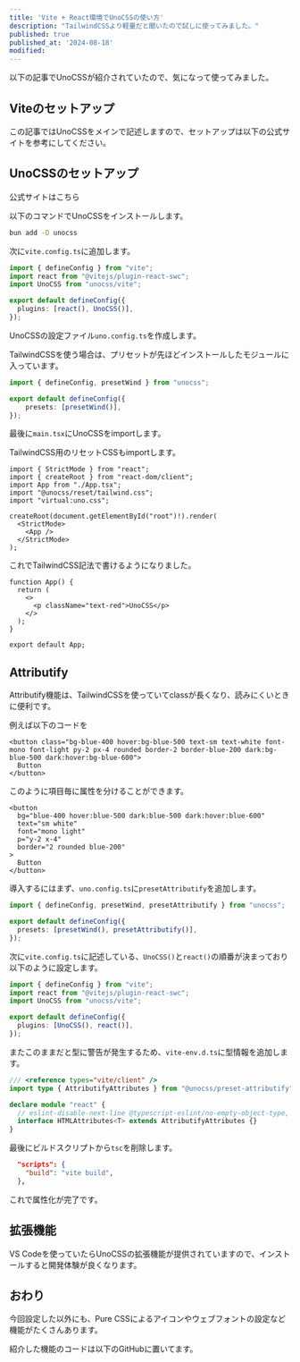 ```yaml
---
title: 'Vite + React環境でUnoCSSの使い方'
description: "TailwindCSSより軽量だと聞いたので試しに使ってみました。"
published: true
published_at: '2024-08-18'
modified:
---
```


以下の記事でUnoCSSが紹介されていたので、気になって使ってみました。

<LinkCard url="https://zenn.dev/comm_vue_nuxt/articles/what_is_unocss" />


## Viteのセットアップ

この記事ではUnoCSSをメインで記述しますので、セットアップは以下の公式サイトを参考にしてください。

<LinkCard url="https://vitejs.dev/guide/" />


## UnoCSSのセットアップ

公式サイトはこちら

<LinkCard url="https://unocss.dev/integrations/vite" />

以下のコマンドでUnoCSSをインストールします。

```bash
bun add -D unocss
```

次に`vite.config.ts`に追加します。

```ts title="vite.config.ts"
import { defineConfig } from "vite";
import react from "@vitejs/plugin-react-swc";
import UnoCSS from "unocss/vite";

export default defineConfig({
  plugins: [react(), UnoCSS()],
});
```

UnoCSSの設定ファイル`uno.config.ts`を作成します。

TailwindCSSを使う場合は、プリセットが先ほどインストールしたモジュールに入っています。

```ts title="uno.config.ts"
import { defineConfig, presetWind } from "unocss";

export default defineConfig({
	presets: [presetWind()],
});
```

最後に`main.tsx`にUnoCSSをimportします。

TailwindCSS用のリセットCSSもimportします。

```tsx title="main.tsx"
import { StrictMode } from "react";
import { createRoot } from "react-dom/client";
import App from "./App.tsx";
import "@unocss/reset/tailwind.css";
import "virtual:uno.css";

createRoot(document.getElementById("root")!).render(
  <StrictMode>
    <App />
  </StrictMode>
);

```

これでTailwindCSS記法で書けるようになりました。

```tsx title="appendTrailingSlash.tsx"
function App() {
  return (
    <>
      <p className="text-red">UnoCSS</p>
    </>
  );
}

export default App;
```


## Attributify

<LinkCard url="https://unocss.dev/presets/attributify" />

Attributify機能は、TailwindCSSを使っていてclassが長くなり、読みにくいときに便利です。

例えば以下のコードを

```tsx
<button class="bg-blue-400 hover:bg-blue-500 text-sm text-white font-mono font-light py-2 px-4 rounded border-2 border-blue-200 dark:bg-blue-500 dark:hover:bg-blue-600">
  Button
</button>
```

このように項目毎に属性を分けることができます。

```tsx
<button
  bg="blue-400 hover:blue-500 dark:blue-500 dark:hover:blue-600"
  text="sm white"
  font="mono light"
  p="y-2 x-4"
  border="2 rounded blue-200"
>
  Button
</button>
```

導入するにはまず、`uno.config.ts`に`presetAttributify`を追加します。

```ts title="uno.config.ts"
import { defineConfig, presetWind, presetAttributify } from "unocss";

export default defineConfig({
  presets: [presetWind(), presetAttributify()],
});
```

次に`vite.config.ts`に記述している、`UnoCSS()`と`react()`の順番が決まっており以下のように設定します。

```ts title="vite.config.ts"
import { defineConfig } from "vite";
import react from "@vitejs/plugin-react-swc";
import UnoCSS from "unocss/vite";

export default defineConfig({
  plugins: [UnoCSS(), react()],
});
```

またこのままだと型に警告が発生するため、`vite-env.d.ts`に型情報を追加します。

```ts title="vite-env.d.ts"
/// <reference types="vite/client" />
import type { AttributifyAttributes } from "@unocss/preset-attributify";

declare module "react" {
  // eslint-disable-next-line @typescript-eslint/no-empty-object-type, @typescript-eslint/no-unused-vars
  interface HTMLAttributes<T> extends AttributifyAttributes {}
}
```

最後にビルドスクリプトから`tsc`を削除します。

```json title="package.json"
  "scripts": {
    "build": "vite build",
  },
```

これで属性化が完了です。


## 拡張機能

VS Codeを使っていたらUnoCSSの拡張機能が提供されていますので、インストールすると開発体験が良くなります。

<LinkCard url="https://marketplace.visualstudio.com/items?itemName=antfu.unocss" />


## おわり

今回設定した以外にも、Pure CSSによるアイコンやウェブフォントの設定など機能がたくさんあります。

<LinkCard url="https://unocss.dev/presets/icons" />

紹介した機能のコードは以下のGitHubに置いてます。

<LinkCard url="https://github.com/daichi2mori/vite-unocss-test" />
